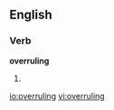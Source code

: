 
==English==

===Verb===
'''overruling'''

# {{present participle of|[[overrule]]}}

[[io:overruling]]
[[vi:overruling]]